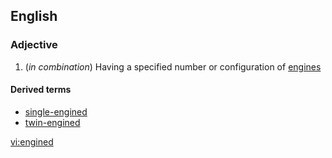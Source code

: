 ==English==

===Adjective===
{{en-adj|-}}

# (''in combination'') Having a specified number or configuration of [[engine]]s

====Derived terms====
* [[single-engined]]
* [[twin-engined]]

[[vi:engined]]